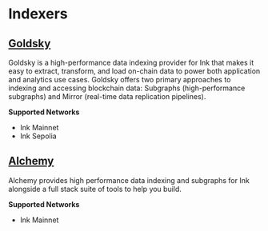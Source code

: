 # Indexers

## [Goldsky](https://docs.goldsky.com/chains/ink)

Goldsky is a high-performance data indexing provider for Ink that makes it easy to extract, transform, and load on-chain data to power both application and analytics use cases. Goldsky offers two primary approaches to indexing and accessing blockchain data: Subgraphs (high-performance subgraphs) and Mirror (real-time data replication pipelines).

**Supported Networks**

* Ink Mainnet
* Ink Sepolia

## [Alchemy](https://www.alchemy.com/subgraphs)

Alchemy provides high performance data indexing and subgraphs for Ink alongside a full stack suite of tools to help you build.

**Supported Networks**

* Ink Mainnet

